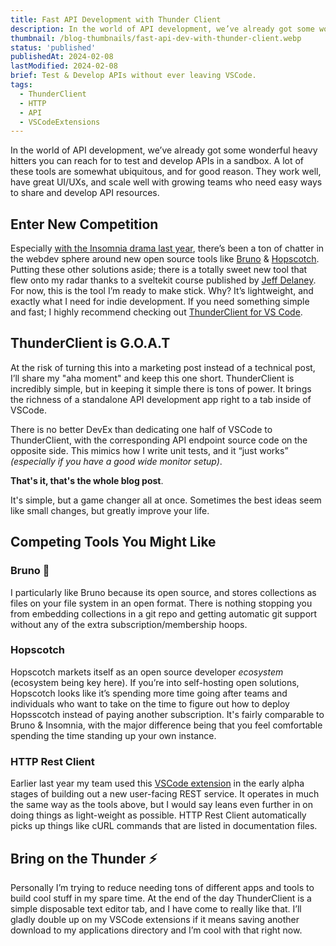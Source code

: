 ```yaml
---
title: Fast API Development with Thunder Client
description: In the world of API development, we’ve already got some wonderful heavy hitters you can reach for to test and develop APIs in a sandbox. Today I want to make the case for why you might be time to set some of your existing tools back up on the shelf in favor of simple VSCode Extensions, or easy to use open source alternatives.
thumbnail: /blog-thumbnails/fast-api-dev-with-thunder-client.webp
status: 'published'
publishedAt: 2024-02-08
lastModified: 2024-02-08
brief: Test & Develop APIs without ever leaving VSCode.
tags:
  - ThunderClient
  - HTTP
  - API
  - VSCodeExtensions
---
```


In the world of API development, we’ve already got some wonderful heavy hitters you can reach for to test and develop APIs in a sandbox.
A lot of these tools are somewhat ubiquitous, and for good reason. They work well, have great UI/UXs, and scale well with growing teams who need easy ways to share and develop API resources.

## Enter New Competition

Especially [with the Insomnia drama last year](https://github.com/Kong/insomnia/issues/6577), there’s been a ton of chatter in the webdev sphere around new open source tools like [Bruno](https://github.com/usebruno/bruno) & [Hopscotch](https://github.com/hoppscotch/hoppscotch).
Putting these other solutions aside; there is a totally sweet new tool that flew onto my radar thanks to a sveltekit course published by [Jeff Delaney](https://fireship.io/contributors/jeff-delaney/). For now, this is the tool I’m ready to make stick. Why? It’s lightweight, and exactly what I need for indie development.
If you need something simple and fast; I highly recommend checking out [ThunderClient for VS Code](https://www.thunderclient.com/).

## ThunderClient is G.O.A.T

At the risk of turning this into a marketing post instead of a technical post, I’ll share my "aha moment" and keep this one short.
ThunderClient is incredibly simple, but in keeping it simple there is tons of power.
It brings the richness of a standalone API development app right to a tab inside of VSCode.

There is no better DevEx than dedicating one half of VSCode to ThunderClient, with the corresponding API endpoint source code on the opposite side. This mimics how I write unit tests, and it “just works” _(especially if you have a good wide monitor setup)_.

**That's it, that's the whole blog post**.

It's simple, but a game changer all at once. Sometimes the best ideas seem like small changes, but greatly improve your life.

## Competing Tools You Might Like

### Bruno 🐶

I particularly like Bruno because its open source, and stores collections as files on your file system in an open format.
There is nothing stopping you from embedding collections in a git repo and getting automatic git support without any of the extra subscription/membership hoops.

### Hopscotch

Hopscotch markets itself as an open source developer _ecosystem_ (ecosystem being key here).
If you’re into self-hosting open solutions, Hopscotch looks like it’s spending more time going after teams and individuals who want to take on the time to figure out how to deploy Hopsscotch instead of paying another subscription.
It's fairly comparable to Bruno & Insomnia, with the major difference being that you feel comfortable spending the time standing up your own instance.

### HTTP Rest Client

Earlier last year my team used this [VSCode extension](https://marketplace.visualstudio.com/items?itemName=humao.rest-client) in the early alpha stages of building out a new user-facing REST service.
It operates in much the same way as the tools above, but I would say leans even further in on doing things as light-weight as possible.
HTTP Rest Client automatically picks up things like cURL commands that are listed in documentation files.

## Bring on the Thunder ⚡️

Personally I’m trying to reduce needing tons of different apps and tools to build cool stuff in my spare time.
At the end of the day ThunderClient is a simple disposable text editor tab, and I have come to really like that.
I’ll gladly double up on my VSCode extensions if it means saving another download to my applications directory and I’m cool with that right now.
